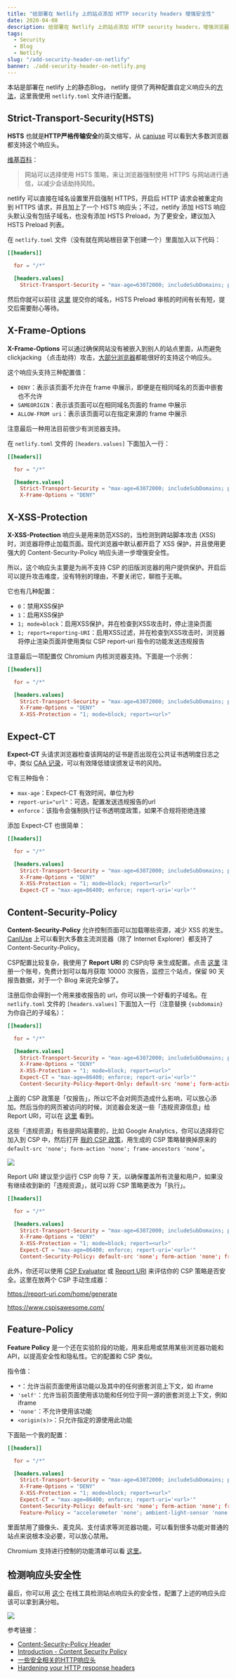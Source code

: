 ```yaml
---
title: "给部署在 Netlify 上的站点添加 HTTP security headers 增强安全性"
date: 2020-04-08
description: 给部署在 Netlify 上的站点添加 HTTP security headers，增强浏览器的安全性，并让你的站点在 securityheaders.com 检测中拿到满分！
tags:
  - Security
  - Blog
  - Netlify
slug: "/add-security-header-on-netlify"
banner: ./add-security-header-on-netlify.png
---
```


本站是部署在 netlify 上的静态Blog， netlify 提供了两种配置自定义响应头的[方法](https://docs.netlify.com/routing/headers/)，这里我使用 `netlify.toml` 文件进行配置。



## Strict-Transport-Security(HSTS)



**HSTS** 也就是**HTTP严格传输安全**的英文缩写，从 [caniuse](https://caniuse.com/#search=HSTS) 可以看到大多数浏览器都支持这个响应头。

[维基百科](https://zh.wikipedia.org/wiki/HTTP严格传输安全)：

> 网站可以选择使用 HSTS 策略，来让浏览器强制使用 HTTPS 与网站进行通信，以减少会话劫持风险。
>

netlify 可以直接在域名设置里开启强制 HTTPS，开启后 HTTP 请求会被重定向到 HTTPS 请求，并且加上了一个 HSTS 响应头；不过，netlify 添加 HSTS 响应头默认没有包括子域名，也没有添加 HSTS Preload，为了更安全，建议加入 HSTS Preload 列表。

在 `netlify.toml` 文件（没有就在网站根目录下创建一个）里面加入以下代码：

```toml
[[headers]]

  for = "/*"

  [headers.values]
    Strict-Transport-Security = "max-age=63072000; includeSubDomains; preload"
```

然后你就可以前往 [这里](https://hstspreload.org/) 提交你的域名，HSTS Preload 审核的时间有长有短，提交后需要耐心等待。



## X-Frame-Options



**X-Frame-Options** 可以通过确保网站没有被嵌入到别人的站点里面，从而避免 clickjacking （点击劫持）攻击，[大部分浏览器](https://caniuse.com/#search=X-Frame-Options)都能很好的支持这个响应头。

这个响应头支持三种配置值：

- `DENY`：表示该页面不允许在 frame 中展示，即便是在相同域名的页面中嵌套也不允许
- `SAMEORIGIN`：表示该页面可以在相同域名页面的 frame 中展示
- `ALLOW-FROM uri`：表示该页面可以在指定来源的 frame 中展示

注意最后一种用法目前很少有浏览器支持。

在 `netlify.toml` 文件的 `[headers.values]` 下面加入一行：

```toml
[[headers]]

  for = "/*"

  [headers.values]
    Strict-Transport-Security = "max-age=63072000; includeSubDomains; preload"
    X-Frame-Options = "DENY"
```



## X-XSS-Protection



**X-XSS-Protection** 响应头是用来防范XSS的，当检测到跨站脚本攻击 (XSS) 时，浏览器将停止加载页面。现代浏览器中默认都开启了 XSS 保护，并且使用更强大的 Content-Security-Policy 响应头进一步增强安全性。

所以，这个响应头主要是为尚不支持 CSP 的旧版浏览器的用户提供保护。开启后可以提升攻击难度，没有特别的理由，不要关闭它，聊胜于无嘛。

它也有几种配置：

- `0`：禁用XSS保护
- `1`：启用XSS保护
- `1; mode=block`：启用XSS保护，并在检查到XSS攻击时，停止渲染页面
- `1; report=reporting-URI`：启用XSS过滤，并在检查到XSS攻击时，浏览器将停止渲染页面并使用类似 CSP report-uri 指令的功能发送违规报告

注意最后一项配置仅 Chromium 内核浏览器支持。下面是一个示例：

```toml
[[headers]]

  for = "/*"

  [headers.values]
    Strict-Transport-Security = "max-age=63072000; includeSubDomains; preload"
    X-Frame-Options = "DENY"
    X-XSS-Protection = "1; mode=block; report=<url>"
```



## Expect-CT



**Expect-CT** 头请求浏览器检查该网站的证书是否出现在公共证书透明度日志之中，类似 [CAA 记录](https://letsencrypt.org/zh-cn/docs/caa/)，可以有效降低错误颁发证书的风险。

它有三种指令：

- `max-age`：Expect-CT 有效时间，单位为秒
- `report-uri="url"`：可选，配置发送违规报告的url
- `enforce`：该指令会强制执行证书透明度政策，如果不合规将拒绝连接

添加 Expect-CT 也很简单：

```toml
[[headers]]

  for = "/*"

  [headers.values]
    Strict-Transport-Security = "max-age=63072000; includeSubDomains; preload"
    X-Frame-Options = "DENY"
    X-XSS-Protection = "1; mode=block; report=<url>"
    Expect-CT = "max-age=86400; enforce; report-uri='<url>'"
```



## Content-Security-Policy



**Content-Security-Policy** 允许控制页面可以加载哪些资源，减少 XSS 的发生。[CanIUse](http://caniuse.com/#feat=contentsecuritypolicy) 上可以看到大多数主流浏览器（除了 Internet Explorer）都支持了 Content-Security-Policy。

CSP配置比较复杂，我使用了 **Report URI** 的 CSP向导 来生成配置。点击 [这里](https://report-uri.com/) 注册一个账号，免费计划可以每月获取 10000 次报告，监控三个站点，保留 90 天报告数据，对于一个 Blog 来说完全够了。

注册后你会得到一个用来接收报告的 url，你可以换一个好看的子域名。在 `netlify.toml` 文件的 `[headers.values]` 下面加入一行（注意替换 `{subdomain}` 为你自己的子域名）：

```toml
[[headers]]

  for = "/*"

  [headers.values]
    Strict-Transport-Security = "max-age=63072000; includeSubDomains; preload"
    X-Frame-Options = "DENY"
    X-XSS-Protection = "1; mode=block; report=<url>"
    Expect-CT = "max-age=86400; enforce; report-uri='<url>'"
    Content-Security-Policy-Report-Only: default-src 'none'; form-action 'none'; frame-ancestors 'none'; report-uri https://{subdomain}.report-uri.com/r/d/csp/wizard
```

上面的 CSP 政策是「仅报告」，所以它不会对网页造成什么影响，可以放心添加。然后当你的网页被访问的时候，浏览器会发送一些「违规资源信息」给 Report URI，可以在 [这里](https://report-uri.com/account/wizard/csp/) 看到。

这些「违规资源」有些是网站需要的，比如 Google Analytics，你可以选择将它加入到 CSP 中，然后打开 [我的 CSP 政策](https://report-uri.com/account/policies/csp/)，用生成的 CSP 策略替换掉原来的 `default-src 'none'; form-action 'none'; frame-ancestors 'none'`。

![](./csp-wizard.png)

Report URI 建议至少运行 CSP 向导 7 天，以确保覆盖所有流量和用户，如果没有继续收到新的「违规资源」，就可以将 CSP 策略更改为「执行」。

```toml
[[headers]]

  for = "/*"

  [headers.values]
    Strict-Transport-Security = "max-age=63072000; includeSubDomains; preload"
    X-Frame-Options = "DENY"
    X-XSS-Protection = "1; mode=block; report=<url>"
    Expect-CT = "max-age=86400; enforce; report-uri='<url>'"
    Content-Security-Policy: default-src 'none'; form-action 'none'; frame-ancestors 'none'; report-uri https://{subdomain}.report-uri.com/r/d/csp/enforce
```

此外，你还可以使用 [CSP Evaluator](https://csp-evaluator.withgoogle.com/) 或 [Report URI](https://report-uri.com/home/analyse) 来评估你的 CSP 策略是否安全。这里在放两个 CSP 手动生成器：

https://report-uri.com/home/generate

https://www.cspisawesome.com/



## Feature-Policy



**Feature Policy** 是一个还在实验阶段的功能，用来启用或禁用某些浏览器功能和 API，以提高安全性和隐私性。它的配置和 CSP 类似。

指令值：

- `*`：允许当前页面使用该功能以及其中的任何嵌套浏览上下文，如 iframe
- `'self'`：允许当前页面使用该功能和任何位于同一源的嵌套浏览上下文，例如 iframe
- `'none'`：不允许使用该功能
- `<origin(s)>`：只允许指定的源使用此功能

下面贴一个我的配置：

```toml
[[headers]]

  for = "/*"

  [headers.values]
    Strict-Transport-Security = "max-age=63072000; includeSubDomains; preload"
    X-Frame-Options = "DENY"
    X-XSS-Protection = "1; mode=block; report=<url>"
    Expect-CT = "max-age=86400; enforce; report-uri='<url>'"
    Content-Security-Policy: default-src 'none'; form-action 'none'; frame-ancestors 'none'; report-uri https://{subdomain}.report-uri.com/r/d/csp/enforce
    Feature-Policy = "accelerometer 'none'; ambient-light-sensor 'none'; camera 'none'; gyroscope 'none'; magnetometer 'none'; microphone 'none'; payment 'none'; usb 'none'"
```

里面禁用了摄像头、麦克风、支付请求等浏览器功能，可以看到很多功能对普通的站点来说根本没必要，可以放心禁用。

Chromium 支持进行控制的功能清单可以看 [这里](https://source.chromium.org/chromium/chromium/src/+/master:third_party/blink/renderer/platform/feature_policy/feature_policy.cc;drc=ab90b51c5b60de15054a32b0bd18e4839536a1c9;l=138?originalUrl=https:%2F%2Fcs.chromium.org%2Fchromium%2Fsrc%2Fthird_party%2Fblink%2Frenderer%2Fplatform%2Ffeature_policy%2Ffeature_policy.cc)。



## 检测响应头安全性



最后，你可以用 [这个](https://securityheaders.com/) 在线工具检测站点响应头的安全性，配置了上述的响应头应该可以拿到满分啦。

![](./add-security-header-on-netlify.png)

参考链接：

- [Content-Security-Policy Header](https://content-security-policy.com/)
- [Introduction - Content Security Policy](https://csp-collector.appspot.com/docs/index.html)
- [一些安全相关的HTTP响应头](https://imququ.com/post/web-security-and-response-header.html)
- [Hardening your HTTP response headers](https://scotthelme.co.uk/hardening-your-http-response-headers/)
